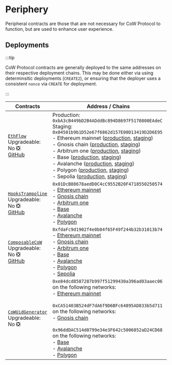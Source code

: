 # Periphery

Peripheral contracts are those that are not necessary for CoW Protocol to function, but are used to enhance user experience.

## Deployments

:::tip

CoW Protocol contracts are generally deployed to the same addresses on their respective deployment chains. This may be done either via using determinsitic deployments (`CREATE2`), or ensuring that the deployer uses a consistent `nonce` via `CREATE` for deployment.

:::

| **Contracts** | **Address / Chains** |
|---|---|
| [`EthFlow`](periphery/eth-flow)<br />Upgradeable: No ❎<br />[GitHub](https://github.com/cowprotocol/ethflowcontract/blob/main/src/CoWSwapEthFlow.sol) | Production: `0xbA3cB449bD2B4ADddBc894D8697F5170800EAdeC`<br />Staging: `0x04501b9b1D52e67f6862d157E00D13419D2D6E95`<br />- Ethereum mainnet ([production](https://etherscan.io/address/0xbA3cB449bD2B4ADddBc894D8697F5170800EAdeC), [staging](https://etherscan.io/address/0x04501b9b1D52e67f6862d157E00D13419D2D6E95))<br />- Gnosis chain ([production](https://gnosisscan.io/address/0xbA3cB449bD2B4ADddBc894D8697F5170800EAdeC), [staging](https://gnosisscan.io/address/0x04501b9b1D52e67f6862d157E00D13419D2D6E95))<br />- Arbitrum one ([production](https://arbiscan.io/address/0xbA3cB449bD2B4ADddBc894D8697F5170800EAdeC), [staging](https://arbiscan.io/address/0x04501b9b1D52e67f6862d157E00D13419D2D6E95))<br />- Base ([production](https://basescan.org/address/0xbA3cB449bD2B4ADddBc894D8697F5170800EAdeC), [staging](https://basescan.org/address/0x04501b9b1D52e67f6862d157E00D13419D2D6E95))<br />- Avalanche ([production](https://snowscan.xyz/address/0xbA3cB449bD2B4ADddBc894D8697F5170800EAdeC), [staging](https://snowscan.xyz/address/0x04501b9b1D52e67f6862d157E00D13419D2D6E95))<br />- Polygon ([production](https://polygonscan.com/address/0xbA3cB449bD2B4ADddBc894D8697F5170800EAdeC), [staging](https://polygonscan.com/address/0x04501b9b1D52e67f6862d157E00D13419D2D6E95))<br />- Sepolia ([production](https://sepolia.etherscan.io/address/0xbA3cB449bD2B4ADddBc894D8697F5170800EAdeC), [staging](https://sepolia.etherscan.io/address/0x04501b9b1D52e67f6862d157E00D13419D2D6E95)) |
| [`HooksTrampoline`](periphery/hooks-trampoline)<br />Upgradeable: No ❎<br />[GitHub](https://github.com/cowprotocol/hooks-trampoline/blob/main/src/HooksTrampoline.sol) | `0x01DcB88678aedD0C4cC9552B20F4718550250574`<br />- [Ethereum mainnet](https://etherscan.io/address/0x01DcB88678aedD0C4cC9552B20F4718550250574)<br />- [Gnosis chain](https://gnosisscan.io/address/0x01DcB88678aedD0C4cC9552B20F4718550250574)<br/>- [Arbitrum one](https://arbiscan.io/address/0x01DcB88678aedD0C4cC9552B20F4718550250574)<br/>- [Base](https://basescan.org/address/0x01DcB88678aedD0C4cC9552B20F4718550250574)<br/>- [Avalanche](https://snowscan.xyz/address/0x01DcB88678aedD0C4cC9552B20F4718550250574) <br/>- [Polygon](https://polygonscan.com/address/0x01DcB88678aedD0C4cC9552B20F4718550250574) |
| [`ComposableCoW`](periphery/composable-cow)<br />Upgradeable: No ❎<br />[GitHub](https://github.com/cowprotocol/composable-cow/blob/main/src/ComposableCoW.sol) | `0xfdaFc9d1902f4e0b84f65F49f244b32b31013b74`<br />- [Ethereum mainnet](https://etherscan.io/address/0xfdaFc9d1902f4e0b84f65F49f244b32b31013b74)<br />- [Gnosis chain](https://gnosisscan.io/address/0xfdaFc9d1902f4e0b84f65F49f244b32b31013b74)<br/>- [Arbitrum one](https://arbiscan.io/address/0xfdaFc9d1902f4e0b84f65F49f244b32b31013b74)<br/>- [Base](https://basescan.org/address/0xfdaFc9d1902f4e0b84f65F49f244b32b31013b74)<br/>- [Avalanche](https://snowscan.xyz/address/0xfdaFc9d1902f4e0b84f65F49f244b32b31013b74)<br/>- [Polygon](https://polygonscan.com/address/0xfdaFc9d1902f4e0b84f65F49f244b32b31013b74)<br/>- [Sepolia](https://sepolia.etherscan.io/address/0xfdaFc9d1902f4e0b84f65F49f244b32b31013b74) |
| [`CoWUidGenerator`](periphery/cow-uid-generator)<br />Upgradeable: No ❎<br /> | `0xe84dcd8587287b997f51299430a396ad03aaec06` on the following networks:<br />- [Ethereum mainnet](https://etherscan.io/address/0xe84dcd8587287b997f51299430a396ad03aaec06)<br /><br />`0xCA51403B524dF7dA6f9D6BFc64895AD833b5d711` on the following networks:<br />- [Gnosis chain](https://gnosisscan.io/address/0xCA51403B524dF7dA6f9D6BFc64895AD833b5d711)<br/><br />`0x96ddDAC514d0799e34e3F642c5006852aD24CD68` on the following networks:<br />- [Base](https://basescan.org/address/0x96dddac514d0799e34e3f642c5006852ad24cd68) <br />- [Avalanche](https://snowscan.xyz/address/0x96dddac514d0799e34e3f642c5006852ad24cd68) <br />- [Polygon](https://polygonscan.com/address/0x96dddac514d0799e34e3f642c5006852ad24cd68) |
